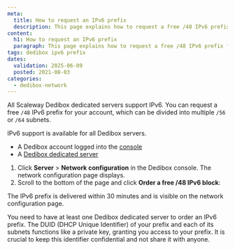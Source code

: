 ```yaml
---
meta:
  title: How to request an IPv6 prefix
  description: This page explains how to request a free /48 IPv6 prefix for Scaleway Dedibox servers.
content:
  h1: How to request an IPv6 prefix
  paragraph: This page explains how to request a free /48 IPv6 prefix for Scaleway Dedibox servers.
tags: dedibox ipv6 prefix
dates:
  validation: 2025-06-09
  posted: 2021-08-03
categories:
  - dedibox-network
---
```


All Scaleway Dedibox dedicated servers support IPv6. You can request a free `/48` IPv6 prefix for your account, which can be divided into multiple `/56` or `/64` subnets.

<Message type="tip">
  IPv6 support is available for all Dedibox servers.
</Message>

<Macro id="requirements" />

- A Dedibox account logged into the [console](https://console.online.net)
- A [Dedibox dedicated server](https://www.scaleway.com/en/dedibox)

1. Click **Server** > **Network configuration** in the Dedibox console. The network configuration page displays.
2. Scroll to the bottom of the page and click **Order a free /48 IPv6 block**:
    <Lightbox src="scaleway_order_ipv6.webp" alt="" />

The IPv6 prefix is delivered within 30 minutes and is visible on the network configuration page.

<Message type="note">
  You need to have at least one Dedibox dedicated server to order an IPv6 prefix.
</Message>

<Message type="important">
  The DUID (DHCP Unique Identifier) of your prefix and each of its subnets functions like a private key, granting you access to your prefix. It is crucial to keep this identifier confidential and not share it with anyone.
</Message>


